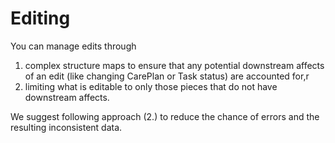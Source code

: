 # Editing

You can manage edits through 

1. complex structure maps to ensure that any potential downstream affects of an edit (like changing CarePlan or Task status) are accounted for,r
2. limiting what is editable to only those pieces that do not have downstream affects.

We suggest following approach (2.) to reduce the chance of errors and the resulting inconsistent data.
